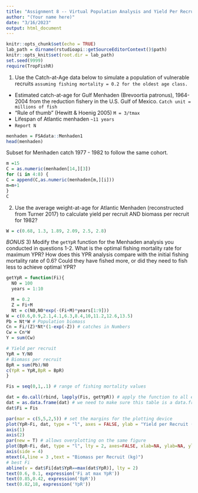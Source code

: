 ```yaml
---
title: "Assignment 8 -- Virtual Population Analysis and Yield Per Recruit"
author: "(Your name here)"
date: "3/16/2023"
output: html_document
---
```


```r
knitr::opts_chunk$set(echo = TRUE)
lab_path = dirname(rstudioapi::getSourceEditorContext()$path)
knitr::opts_knit$set(root.dir = lab_path)
set.seed(9999)
require(TropFishR)
```

1) Use the Catch-at-Age data below to simulate a population of vulnerable recruits `assuming fishing mortality = 0.2 for the oldest age class.`

- Estimated catch-at-age for Gulf Menhaden (Brevoortia patronus), 1964-2004 from the reduction
fishery in the U.S. Gulf of Mexico. `Catch unit = millions of fish`
- “Rule of thumb” (Hewitt & Hoenig 2005) `M = 3/tmax`
- Lifespan of Atlantic menhaden `~11 years`
- `Report N`
```r
menhaden = FSAdata::Menhaden1
head(menhaden)
```

Subset for Menhaden catch 1977 - 1982 to follow the same cohort.
```r
m =15
C = as.numeric(menhaden[14,][3])
for (i in 4:8) {
C = append(C,as.numeric(menhaden[m,][i]))
m=m+1
}
C
```

2) Use the average weight-at-age for Atlantic Menhaden (reconstructed from Turner 2017) to calculate yield per recruit AND biomass per recruit for 1982? 

```r
W = c(0.68, 1.3, 1.89, 2.09, 2.5, 2.8)
```

*BONUS*
3) Modify the `getYpR` function for the Menhaden analysis you conducted in questions 1-2. What is the optimal fishing mortality rate for maximum YPR? How does this YPR analysis compare with the initial fishing mortality rate of 0.6? Could they have fished more, or did they need to fish less to achieve optimal YPR? 

```r
getYpR = function(Fi){
  N0 = 100
  years = 1:10

  M = 0.2
  Z = Fi+M
  Nt = c(N0,N0*exp(-(Fi+M)*years[1:9]))
W = c(0.6,0.9,2.1,4.1,6.3,8.4,10,11.2,12.6,13.5)
Pb = Nt*W # Population biomass
Cn = Fi/(Z)*Nt*(1-exp(-Z)) # catches in Numbers
Cw = Cn*W
Y = sum(Cw)

# Yield per recruit
YpR = Y/N0
# Biomass per recruit
BpR = sum(Pb)/N0
c(YpR = YpR,BpR = BpR)
}
```

```r
Fis = seq(0,1,.1) # range of fishing mortality values 

dat = do.call(rbind, lapply(Fis, getYpR)) # apply the function to all elements of Fis and then combine the results in a table
dat = as.data.frame(dat) # we need to make sure this table is a data.frame
dat$Fi = Fis

par(mar = c(5,5,2,5)) # set the margins for the plotting device
plot(YpR~Fi, dat, type = "l", axes = FALSE, ylab = "Yield per Recruit (kg)")
axis(1)
axis(2)
par(new = T) # allows overplotting on the same figure
plot(BpR~Fi, dat, type = "l", lty = 2, axes=FALSE, xlab=NA, ylab=NA, ylim = c(0,20)) # this is the dashed line
axis(side = 4)
mtext(4,line = 3 ,text = "Biomass per Recruit (kg)")
# best Fi
abline(v = dat$Fi[dat$YpR==max(dat$YpR)], lty = 2)
text(0.6, 0.1, expression('Fi at max YpR'))
text(0.85,0.42, expression('BpR'))
text(0.82,18, expression('YpR'))
```